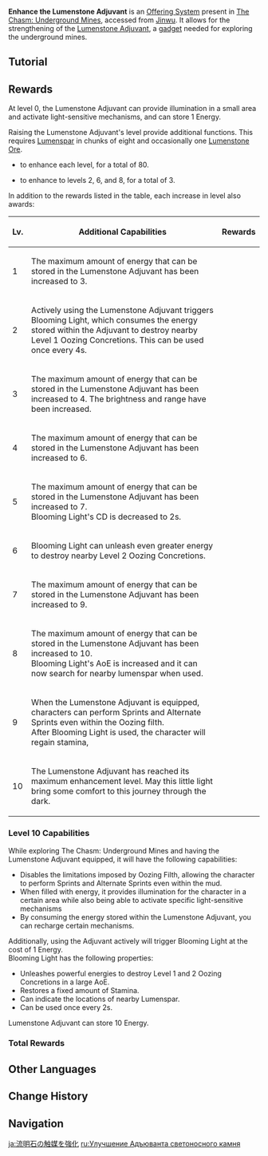 {{Terminology Infobox
|image        = System Lumenstone Adjuvant.png
|type         = Game Systems
|group        = Offering Systems
|region       = Liyue
|area         = The Chasm: Underground Mines
}}
{{Description|Collect [[Lumenspar]] and [[Lumenstone Ore]] to enhance the [[Lumenstone Adjuvant]]'s effects}}
'''Enhance the Lumenstone Adjuvant''' is an [[Offering System]] present in [[The Chasm: Underground Mines]], accessed from [[Jinwu]]. It allows for the strengthening of the [[Lumenstone Adjuvant]], a [[gadget]] needed for exploring the underground mines.

==Tutorial==
{{Tutorial
|image1 = Tutorial Lumenstone Adjuvant Enhancement 1.png
|text1  = When exploring [[The Chasm: Underground Mines|The Chasm: The Underground Mines]], you will sometimes find [[Lumenspar]]s and [[Lumenstone Ore]].
|image2 = Tutorial Lumenstone Adjuvant Enhancement 2.png
|text2  = These materials can be used at [[Jinwu]]'s workbench to enhance your [[Lumenstone Adjuvant]] and obtain material rewards.
}}

==Rewards==
At level 0, the Lumenstone Adjuvant can provide illumination in a small area and activate light-sensitive mechanisms, and can store 1 Energy.

Raising the Lumenstone Adjuvant's level provide additional functions. This requires [[Lumenspar]] in chunks of eight and occasionally one [[Lumenstone Ore]].
* {{Item|Lumenspar|x=8}} to enhance each level, for a total of 80.
* {{Item|Lumenstone Ore|x=1}} to enhance to levels 2, 6, and 8, for a total of 3.

In addition to the rewards listed in the table, each increase in level also awards:
{{Card|Adventure EXP|200|show_caption=1}}{{Card|Mystic Enhancement Ore|10|show_caption=1}}{{Card|Mora|50,000|show_caption=1}}

{|class="wikitable thc1 tdc3"
! Lv.
! Additional Capabilities
! Rewards
|-
! 1
| The maximum amount of energy that can be stored in the Lumenstone Adjuvant has been increased to 3.
| {{Card|Fragile Resin|1|show_caption=1}}
|-
! 2
| Actively using the Lumenstone Adjuvant triggers Blooming Light, which consumes the energy stored within the Adjuvant to destroy nearby Level 1 Oozing Concretions. This can be used once every 4s.
| {{Card|Acquaint Fate|2|show_caption=1}}
|-
! 3
| The maximum amount of energy that can be stored in the Lumenstone Adjuvant has been increased to 4. The brightness and range have been increased.
| {{Card|Philosophies of Prosperity|2|show_caption=1}}
|-
! 4
| The maximum amount of energy that can be stored in the Lumenstone Adjuvant has been increased to 6.
| {{Card|Crown of Insight|1|show_caption=1}}
|-
! 5
| The maximum amount of energy that can be stored in the Lumenstone Adjuvant has been increased to 7.<br />Blooming Light's CD is decreased to 2s.
| {{Card|Philosophies of Diligence|2|show_caption=1}}
|-
! 6
| Blooming Light can unleash even greater energy to destroy nearby Level 2 Oozing Concretions.
| {{Card|Acquaint Fate|2|show_caption=1}}
|-
! 7
| The maximum amount of energy that can be stored in the Lumenstone Adjuvant has been increased to 9.
| {{Card|Philosophies of Gold|2|show_caption=1}}
|-
! 8
| The maximum amount of energy that can be stored in the Lumenstone Adjuvant has been increased to 10.<br />Blooming Light's AoE is increased and it can now search for nearby lumenspar when used.
| {{Card|Intertwined Fate|2|show_caption=1}}
|-
! 9
| When the Lumenstone Adjuvant is equipped, characters can perform Sprints and Alternate Sprints even within the Oozing filth.<br />After Blooming Light is used, the character will regain stamina,
| {{Card|Northlander Billet Trove|1|show_caption=1}}
|-
! 10
| The Lumenstone Adjuvant has reached its maximum enhancement level. May this little light bring some comfort to this journey through the dark.
| {{Card|Lumens: Stone of Light|1|show_caption=1}}
|}

===Level 10 Capabilities===
While exploring The Chasm: Underground Mines and having the Lumenstone Adjuvant equipped, it will have the following capabilities:
* Disables the limitations imposed by Oozing Filth, allowing the character to perform Sprints and Alternate Sprints even within the mud.
* When filled with energy, it provides illumination for the character in a certain area while also being able to activate specific light-sensitive mechanisms
* By consuming the energy stored within the Lumenstone Adjuvant, you can recharge certain mechanisms.

Additionally, using the Adjuvant actively will trigger Blooming Light at the cost of 1 Energy.<br />Blooming Light has the following properties:
* Unleashes powerful energies to destroy Level 1 and 2 Oozing Concretions in a large AoE.
* Restores a fixed amount of Stamina.
* Can indicate the locations of nearby Lumenspar.
* Can be used once every 2s.
Lumenstone Adjuvant can store 10 Energy.

===Total Rewards===
{{Card|Adventure EXP|2,000|show_caption=1}}{{Card|Mystic Enhancement Ore|100|show_caption=1}}{{Card|Mora|500,000|show_caption=1}}{{Card|Fragile Resin|1|show_caption=1}}{{Card|Acquaint Fate|4|show_caption=1}}{{Card|Intertwined Fate|2|show_caption=1}}{{Card|Crown of Insight|1|show_caption=1}}{{Card|Philosophies of Prosperity|2|show_caption=1}}{{Card|Philosophies of Diligence|2|show_caption=1}}{{Card|Philosophies of Gold|2|show_caption=1}}{{Card|Northlander Billet Trove|1|show_caption=1}}{{Card|Lumens: Stone of Light|1|show_caption=1}}

==Other Languages==
{{Other Languages
|en      = Enhance the Lumenstone Adjuvant
|zhs     = 流明石触媒强化
|zhs_rm  = Liúmíng-shí Chùméi Qiánghuà
|zht     = 流明石觸媒強化
|zht_rm  = Liúmíng-shí Chùméi Qiánghuà
|zh_tl   = 
|ja      = 流明石の触媒強化
|ja_rm   = Ryuumeiseki no Shokubai Kyouka
|ja_tl   = Lumenstone Catalyst Enhancement
|ko      = 유명석 촉매 강화
|ko_tl   = Flowing Brightness Stone Catalyst Reinforcement
|es      = Fortalecimiento del Canalizador lumínico
|es_tl   = Strengthening of the Luminous Channeler
|fr      = Renforcer l'Adjuvant de pierre de lumen
|fr_tl   = Reinforce the Lumenstone Adjuvant
|ru      = Улучшение Адъюванта светоносного камня
|ru_tl   = Luminous Stone Adjuvant Enhancement
|th      = เสริมพลังตัวเร่งปฏิกิริยา Lumenstone
|th_rm   = 
|th_tl   = 
|vi      = Cường Hóa Chất Xúc Tác Lưu Minh Thạch
|vi_tl   = 
|de      = Verstärkung des Lumenstein-Katalysators
|de_tl   = 
|id      = Perkuat Lumenstone Adjuvant
|id_tl   = Strengthen the Lumenstone Adjuvant
|pt      = Fortalecimento do Condutor de Pedra Lúmen
|pt_tl   = 
|tr      = Lümentaşı Katalizörünü Geliştir
|tr_tl   = 
|it      = Potenzia il catalizzatore di Pietraluce
|it_tl   = 
}}

==Change History==
{{Change History|2.6}}

==Navigation==
{{Game Systems Navbox}}

[[ja:流明石の触媒を強化]]
[[ru:Улучшение Адъюванта светоносного камня]]